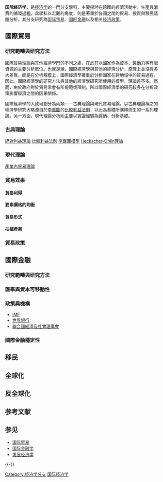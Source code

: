 {{NoteTA |G1=Economics}}
{{Economics sidebar}}
'''国际经济学，'''是[[经济学|经济学]]的一門分支學科，主要探討在跨國的經濟活動中，生產與消費的循環過程。此學科以宏觀的角度，則是著重於各國之間的貿易、投資與移民議題分析。其分支研究為[[国际贸易|国际贸易]]、[[国际金融学|国际金融]]以及相关[[经济政策|经济政策]]。

==國際貿易==
===研究範疇與研究方法===

國際貿易理論與其他經濟學門的不同之處，在於其以國家作為[[資本|資本]]、[[勞動力|勞動力]]等有限資源的主要分析單位。也就是說，國際經濟學與其他的經濟分析，原理上並沒有多大差異，而是在分析規模上，國際經濟學著重於分析國家在跨地域中的貿易過程。因此，國際經濟學的研究方法與其他的經濟學研究所使用的模型、理論差不多。然而，由於政府對於貿易常會有所規範或限制，所以國際經濟學的研究較多在分析政策影響經濟之間的因果關係。

國際經濟學的大致可劃分為兩類－－古典理論與現代貿易理論。以古典理論稱之的經濟學研究大略源自於[[大衛·李嘉圖#学术思想|李嘉圖]]的[[比較利益法則|比較利益法則]]，以此為基礎所演繹而生的一系列理論。另一方面，現代理論分析則主要以實證經驗為歸納、分析基礎。

===古典理論===
[[絕對利益理論|絕對利益理論]]
[[比較利益法則|比較利益法則]]
[[李嘉圖模型|李嘉圖模型]]
[[Heckscher-Ohlin理論|Heckscher-Ohlin理論]]
<!---The law of ''[[comparative_advantage|comparative advantage]]'' provides a logical explanation of international trade as the rational consequence of the comparative advantages that arise from inter-regional differences -  regardless of how those differences arise.  Since its exposition by John Stuart Mill <ref>[http://www.econlib.org/Library/Ricardo/ricP2a.html#Ch.7,%20On%20Foreign%20Trade,%20comparative%20advantage  David Ricardo ''On the Principles of Political Economy and Taxation''  Chapter 7  John Murray, 1821. Third edition.(First published: 1817)]</ref> the techniques of neo-classical economics have been applied to it to model the patterns of trade that would result from various postulated sources of comparative advantage. However, extremely restrictive (and often unrealistic) assumptions have had to be adopted in order to make the problem amenable to theoretical analysis. The best-known of the resulting models, the [[Heckscher-Ohlin_theorem|Heckscher-Ohlin theorem]] (H-O) 
<ref>[http://internationalecon.com/Trade/Tch60/T60-8.php The Heckscher-Ohlin Theorem]</ref> depends upon the assumptions of no international  differences of technology, productivity, or consumer preferences; no obstacles to pure competition or free trade and  no scale economies. On those assumptions, it derives a model of the trade patterns that would arise solely from  international  differences in the relative abundance of  labour and capital (referred to as factor endowments).  The resulting theorem states that, on those assumptions, a country  with a relative abundance of capital would export capital-intensive products and import labour-intensive products. The theorem proved to be of very limited predictive value, as was demonstrated by what came to be known as the "[[Leontief_Paradox|Leontief Paradox]]" (the discovery that, despite its capital-rich factor endowment,  America was exporting labour-intensive products and importing capital-intensive products <ref>Wassily  Leontief, ''Domestic Production and Foreign Trade: The American Capital Position Re-examined'' Proceedings of the American Philosophical Society, vol. XCVII p332 September 1953</ref>)  Nevertheless the  theoretical techniques (and many of the assumptions) used in deriving  the H-O model  were subsequently used to  derive further theorems. The [[Stolper-Samuelson_theorem|Stolper-Samuelson theorem]] <ref>[http://www.ucd.ie/economic/staff/pneary/pdf/stolpers.pdf The Stolper-Samuelson theorem]</ref><ref>Wolfgang Stolper and Paul Samuelson ''Protection and Real Wages''' Review of Economic Studies, 9: 58-73. 1941</ref> , which is often described as a corollary of the H-O theorem, was an early example. In its most general form it states that if the price of a good rises (falls) then the price of the factor used intensively in that industry will also rise (fall) while the price of the other factor will fall (rise). In the international trade context for which it was devised it means that trade lowers the real wage of the scarce factor of production, and protection from trade raises it.  Another corollary of the H-O theorem is Samuelson's factor price equalisation theorem <ref> Paul Samuelson: "International Trade and the Equalization of Factor Prices", '' The Economic Journal'' June 1949</ref> which states that as trade between countries tends to equalise their product prices, it tends also to equalise the prices paid to their factors of production. Those theories have sometimes been taken to mean that trade between an industrialised country and a developing country would lower the wages of the unskilled in the industrialised country. (But, as  noted below, that conclusion depends upon the unlikely  assumption that productivity is the same in the two countries). Large numbers of learned papers have been produced in attempts to elaborate on the H-O and Stolper-Samuelson theorems, and while many of them are considered to provide valuable insights, they  have seldom proved to be directly applicable to the task of explaining trade patterns.

(See also  the [[Rybczynski_theorem|Rybczynski theorem]]  <ref>[http://internationalecon.com/Trade/Tch60/T60-3.php The Rybczynski theorem]</ref>
<ref> Tadeusz Rybczyinski Factor Endowments and Relative Commodity Prices  Econometrica volXXII 1955</ref>)
--->

===現代理論===
[[產業內貿易理論|產業內貿易理論]]

===貿易效果===
====貿易利得====
{{main|貿易利得}}

====要素價格的均衡====
====貿易形式====
====扶植產業====
===貿易政策===
==國際金融==
{{main|國際金融}}
===研究範疇與研究方法===
===匯率與資本可移動性===
{{main|匯率}}
===政策與機構===
*[[IMF|IMF]]
*[[世界銀行|世界銀行]]
*[[聯合國經濟及社會理事會|聯合國經濟及社會理事會]]
===國際金融穩定性===
==移民==
{{main|移民}}
==全球化==
{{main|全球化}}
==反全球化==
{{main|反全球化}}
== 参考文献 ==
{{Reflist}}

== 参见 ==
{{Portal box|国际关系|经济学}}
* [[国际贸易|国际贸易]]
* [[国际金融学|国际金融学]]
* [[发展经济学|发展经济学]]

{{-}}
{{经济学}}
{{Authority control}}

[[Category:经济学分支|Category:经济学分支]]
[[Category:国际经济学|]]